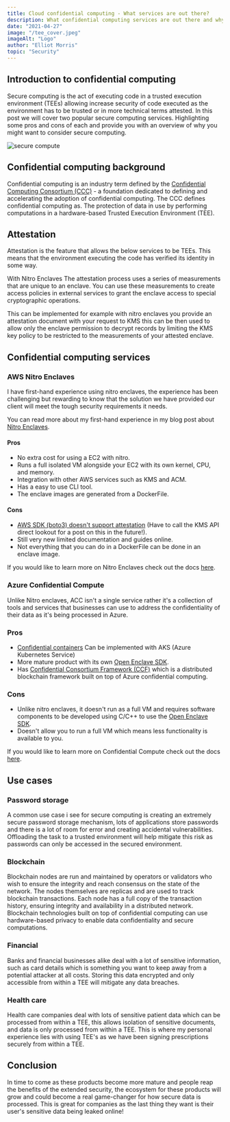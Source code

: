 ```yaml
---
title: Cloud confidential computing - What services are out there?
description: What confidential computing services are out there and why they are useful.
date: "2021-04-27"
image: "/tee_cover.jpeg"
imageAlt: "Logo"
author: "Elliot Morris"
topic: "Security"
---
```


## Introduction to confidential computing

Secure computing is the act of executing code in a trusted execution environment (TEEs) allowing increase security of code executed as the environment has to be trusted or in more technical terms attested. In this post we will cover two popular secure computing services. Highlighting some pros and cons of each and provide you with an overview of why you might want to consider secure computing.

![secure compute](/secure_compute.png)

## Confidential computing background

Confidential computing is an industry term defined by the [Confidential Computing Consortium (CCC)](https://confidentialcomputing.io/) - a foundation dedicated to defining and accelerating the adoption of confidential computing. The CCC defines confidential computing as. The protection of data in use by performing computations in a hardware-based Trusted Execution Environment (TEE).

## Attestation

Attestation is the feature that allows the below services to be TEEs. This means that the environment executing the code has verified its identity in some way.

With Nitro Enclaves The attestation process uses a series of measurements that are unique to an enclave. You can use these measurements to create access policies in external services to grant the enclave access to special cryptographic operations.

This can be implemented for example with nitro enclaves you provide an attestation document with your request to KMS this can be then used to allow only the enclave permission to decrypt records by limiting the KMS key policy to be restricted to the measurements of your attested enclave.

## Confidential computing services

### AWS Nitro Enclaves

I have first-hand experience using nitro enclaves, the experience has been challenging but rewarding to know that the solution we have provided our client will meet the tough security requirements it needs.

You can read more about my first-hand experience in my blog post about [Nitro Enclaves](/posts/aws-nitro-enclaves-whats-popping).

#### Pros

- No extra cost for using a EC2 with nitro.
- Runs a full isolated VM alongside your EC2 with its own kernel, CPU, and memory.
- Integration with other AWS services such as KMS and ACM.
- Has a easy to use CLI tool.
- The enclave images are generated from a DockerFile.

#### Cons

- [AWS SDK (boto3) doesn't support attestation](https://github.com/boto/botocore/issues/2271) (Have to call the KMS API direct lookout for a post on this in the future!).
- Still very new limited documentation and guides online.
- Not everything that you can do in a DockerFile can be done in an enclave image.

If you would like to learn more on Nitro Enclaves check out the docs [here](https://docs.aws.amazon.com/enclaves/latest/user/nitro-enclave.html).

### Azure Confidential Compute

Unlike Nitro enclaves, ACC isn't a single service rather it's a collection of tools and services that businesses can use to address the confidentiality of their data as it's being processed in Azure.

### Pros

- [Confidential containers](https://docs.microsoft.com/en-us/azure/confidential-computing/confidential-nodes-aks-overview) Can be implemented with AKS (Azure Kubernetes Service)
- More mature product with its own [Open Enclave SDK](https://openenclave.io/sdk/).
- Has [Confidential Consortium Framework (CCF)](https://www.microsoft.com/research/project/confidential-consortium-framework/) which is a distributed blockchain framework built on top of Azure confidential computing.

### Cons

- Unlike nitro enclaves, it doesn't run as a full VM and requires software components to be developed using C/C++ to use the [Open Enclave SDK](https://openenclave.io/sdk/).
- Doesn't allow you to run a full VM which means less functionality is available to you.

If you would like to learn more on Confidential Compute check out the docs [here](https://docs.microsoft.com/en-us/azure/confidential-computing/).

## Use cases

### Password storage

A common use case i see for secure computing is creating an extremely secure password storage mechanism, lots of applications store passwords and there is a lot of room for error and creating accidental vulnerabilities. Offloading the task to a trusted environment will help mitigate this risk as passwords can only be accessed in the secured environment.

### Blockchain

Blockchain nodes are run and maintained by operators or validators who wish to ensure the integrity and reach consensus on the state of the network. The nodes themselves are replicas and are used to track blockchain transactions. Each node has a full copy of the transaction history, ensuring integrity and availability in a distributed network. Blockchain technologies built on top of confidential computing can use hardware-based privacy to enable data confidentiality and secure computations.

### Financial

Banks and financial businesses alike deal with a lot of sensitive information, such as card details which is something you want to keep away from a potential attacker at all costs. Storing this data encrypted and only accessible from within a TEE will mitigate any data breaches.

### Health care

Health care companies deal with lots of sensitive patient data which can be processed from within a TEE, this allows isolation of sensitive documents, and data is only processed from within a TEE. This is where my personal experience lies with using TEE's as we have been signing prescriptions securely from within a TEE.

## Conclusion

In time to come as these products become more mature and people reap the benefits of the extended security, the ecosystem for these products will grow and could become a real game-changer for how secure data is processed. This is great for companies as the last thing they want is their user's sensitive data being leaked online!
